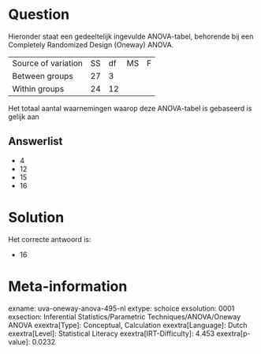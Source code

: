 Question
========

Hieronder staat een gedeeltelijk ingevulde ANOVA-tabel, behorende bij
een Completely Randomized Design (Oneway) ANOVA.

  --------------------- ---- ---- ---- ---
  Source of variation   SS   df   MS   F
  Between groups        27   3         
  Within groups         24   12        
  --------------------- ---- ---- ---- ---

Het totaal aantal waarnemingen waarop deze ANOVA-tabel is gebaseerd is
gelijk aan

Answerlist
----------

* 4
* 12
* 15
* 16

Solution
========

Het correcte antwoord is: 

* 16

Meta-information
================
exname: uva-oneway-anova-495-nl
extype: schoice
exsolution: 0001
exsection: Inferential Statistics/Parametric Techniques/ANOVA/Oneway ANOVA
exextra[Type]: Conceptual, Calculation
exextra[Language]: Dutch
exextra[Level]: Statistical Literacy
exextra[IRT-Difficulty]: 4.453
exextra[p-value]: 0.0232
